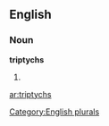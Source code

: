 
==English==

===Noun===
'''triptychs'''

# {{plural of|[[triptych]]}}

[[Category:English plurals]]

[[ar:triptychs]]